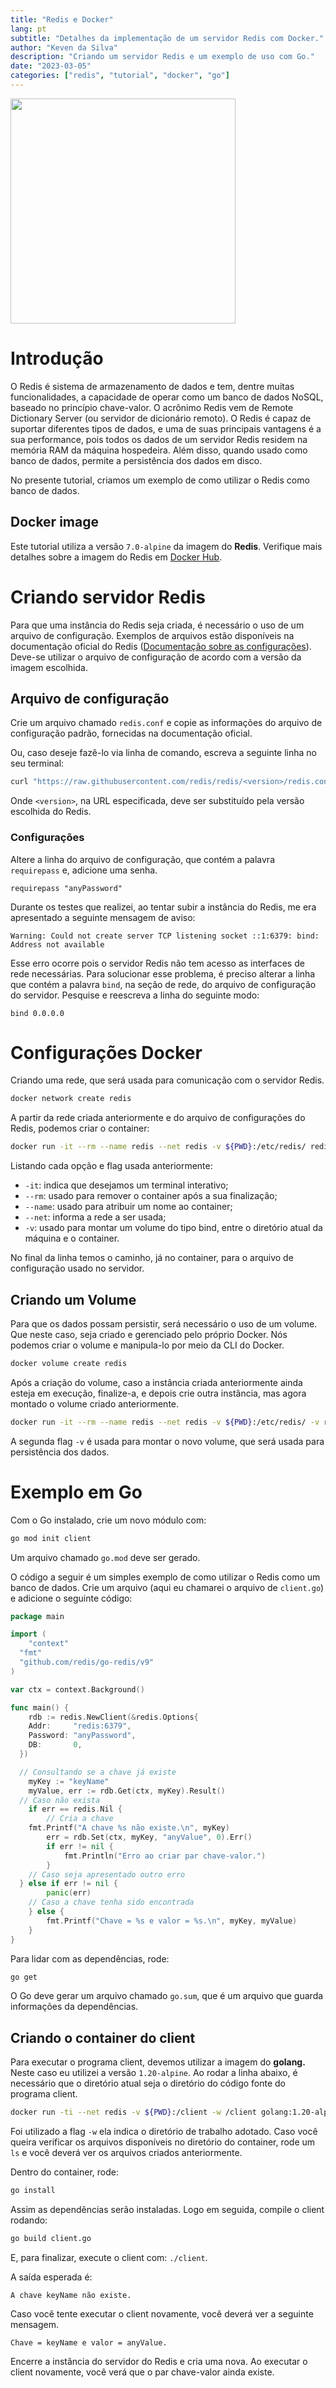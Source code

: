 ```yaml
---
title: "Redis e Docker"
lang: pt
subtitle: "Detalhes da implementação de um servidor Redis com Docker."
author: "Keven da Silva"
description: "Criando um servidor Redis e um exemplo de uso com Go."
date: "2023-03-05"
categories: ["redis", "tutorial", "docker", "go"]
---
```


![](redis-e-docker.png){width=360 fig-align="center"}

# **Introdução**

O Redis é sistema de armazenamento de dados e tem, dentre muitas funcionalidades, a capacidade de operar como um banco de dados NoSQL, baseado no princípio chave-valor. O acrônimo Redis vem de Remote Dictionary Server (ou servidor de dicionário remoto). O Redis é capaz de suportar diferentes tipos de dados, e uma de suas principais vantagens é a sua performance, pois todos os dados de um servidor Redis residem na memória RAM da máquina hospedeira. Além disso, quando usado como banco de dados, permite a persistência dos dados em disco.

No presente tutorial, criamos um exemplo de como utilizar o Redis como banco de dados.

## Docker image

Este tutorial utiliza a versão `7.0-alpine` da imagem do **Redis**. Verifique mais detalhes sobre a imagem do Redis em [Docker Hub](https://hub.docker.com/_/redis).

# **Criando servidor Redis**

Para que uma instância do Redis seja criada, é necessário o uso de um arquivo de configuração. Exemplos de arquivos estão disponíveis na documentação oficial do Redis ([Documentação sobre as configurações](https://redis.io/docs/management/config/)). Deve-se utilizar o arquivo de configuração de acordo com a versão da imagem escolhida.

## Arquivo de configuração

Crie um arquivo chamado `redis.conf` e copie as informações do arquivo de configuração padrão, fornecidas na documentação oficial.

Ou, caso deseje fazê-lo via linha de comando, escreva a seguinte linha no seu terminal:

```bash
curl "https://raw.githubusercontent.com/redis/redis/<version>/redis.conf" > redis.conf
```

Onde `<version>`, na URL especificada, deve ser substituído pela versão escolhida do Redis.

### Configurações

Altere a linha do arquivo de configuração, que contém a palavra `requirepass` e, adicione uma senha.

```
requirepass "anyPassword"
```

Durante os testes que realizei, ao tentar subir a instância do Redis, me era apresentado a seguinte mensagem de aviso:

```
Warning: Could not create server TCP listening socket ::1:6379: bind: Address not available
```

Esse erro ocorre pois o servidor Redis não tem acesso as interfaces de rede necessárias. Para solucionar esse problema, é preciso alterar a linha que contém a palavra `bind`, na seção de rede, do arquivo de configuração do servidor. Pesquise e reescreva a linha do seguinte modo:

```
bind 0.0.0.0
```

# **Configurações Docker**

Criando uma rede, que será usada para comunicação com o servidor Redis.

```bash
docker network create redis
```

A partir da rede criada anteriormente e do arquivo de configurações do Redis, podemos criar o container:

```bash
docker run -it --rm --name redis --net redis -v ${PWD}:/etc/redis/ redis:7.0-alpine redis-server /etc/redis/redis.conf
```

Listando cada opção e flag usada anteriormente:

- `-it`: indica que desejamos um terminal interativo;
- `--rm`: usado para remover o container após a sua finalização;
- `--name`: usado para atribuir um nome ao container;
- `--net`: informa a rede a ser usada;
- `-v`: usado para montar um volume do tipo bind, entre o diretório atual da máquina e o container.

No final da linha temos o caminho, já no container, para o arquivo de configuração usado no servidor.

## Criando um Volume

Para que os dados possam persistir, será necessário o uso de um volume. Que neste caso, seja criado e gerenciado pelo próprio Docker. Nós podemos criar o volume e manipula-lo por meio da CLI do Docker.

```bash
docker volume create redis
```

Após a criação do volume, caso a instância criada anteriormente ainda esteja em execução, finalize-a, e depois crie outra instância, mas agora montado o volume criado anteriormente.

```bash
docker run -it --rm --name redis --net redis -v ${PWD}:/etc/redis/ -v redis:/data/ redis:7.0-alpine redis-server /etc/redis/redis.conf
```

A segunda flag `-v` é usada para montar o novo volume, que será usada para persistência dos dados.

# **Exemplo em Go**

Com o Go instalado, crie um novo módulo com:

```bash
go mod init client
```

Um arquivo chamado `go.mod` deve ser gerado.

O código a seguir é um simples exemplo de como utilizar o Redis como um banco de dados. Crie um arquivo (aqui eu chamarei o arquivo de `client.go`) e adicione o seguinte código:

```go
package main

import (
	"context"
  "fmt"
  "github.com/redis/go-redis/v9"
)

var ctx = context.Background()

func main() {
	rdb := redis.NewClient(&redis.Options{
    Addr:     "redis:6379",
    Password: "anyPassword",
    DB:       0,
  })

  // Consultando se a chave já existe
	myKey := "keyName"
	myValue, err := rdb.Get(ctx, myKey).Result()
  // Caso não exista
	if err == redis.Nil {
		// Cria a chave
    fmt.Printf("A chave %s não existe.\n", myKey)
		err = rdb.Set(ctx, myKey, "anyValue", 0).Err()
		if err != nil {
			fmt.Println("Erro ao criar par chave-valor.")
		}
	// Caso seja apresentado outro erro
  } else if err != nil {
		panic(err)
	// Caso a chave tenha sido encontrada
	} else {
		fmt.Printf("Chave = %s e valor = %s.\n", myKey, myValue)
	}
}
```

Para lidar com as dependências, rode:

```bash
go get
```

O Go deve gerar um arquivo chamado `go.sum`, que é um arquivo que guarda informações da dependências.

## Criando o container do client

Para executar o programa client, devemos utilizar a imagem do **golang.** Neste caso eu utilizei a versão `1.20-alpine`. Ao rodar a linha abaixo, é necessário que o diretório atual seja o diretório do código fonte do programa client.

```bash
docker run -ti --net redis -v ${PWD}:/client -w /client golang:1.20-alpine
```

Foi utilizado a flag `-w` ela indica o diretório de trabalho adotado. Caso você queira verificar os arquivos disponíveis no diretório do container, rode um `ls` e você deverá ver os arquivos criados anteriormente.

Dentro do container, rode:

```bash
go install
```

Assim as dependências serão instaladas. Logo em seguida, compile o client rodando:

```bash
go build client.go
```

E, para finalizar, execute o client com: `./client`.

A saída esperada é:

```
A chave keyName não existe.
```

Caso você tente executar o client novamente, você deverá ver a seguinte mensagem.

```
Chave = keyName e valor = anyValue.
```

Encerre a instância do servidor do Redis e cria uma nova. Ao executar o client novamente, você verá que o par chave-valor ainda existe.
